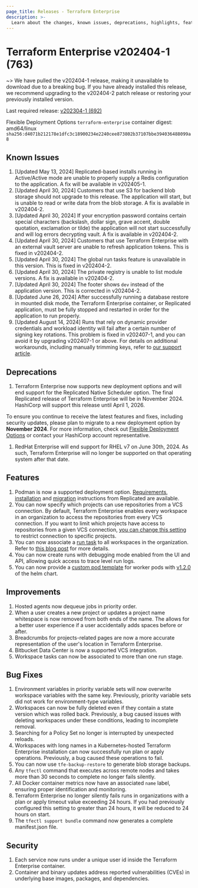 ```yaml
---
page_title: Releases - Terraform Enterprise
description: >-
  Learn about the changes, known issues, deprecations, highlights, features, improvements, bug fixes, and security fixes for the v202404-1 (763) release.
---
```


# Terraform Enterprise v202404-1 (763)

~> We have pulled the v202404-1 release, making it unavailable to download due to a breaking bug. If you have already installed this release, we recommend upgrading to the v202404-2 patch release or restoring your previously installed version.

Last required release: [v202304-1 (692)](/terraform/enterprise/releases/2023/v202304-1)

Flexible Deployment Options `terraform-enterprise` container digest: amd64/linux `sha256:d4071b212178e1dfc3c18900234e2240cee873802b37107bbe394036488099a8`

## Known Issues

1. [Updated May 13, 2024] Replicated-based installs running in Active/Active mode are unable to properly supply a Redis configuration to the application. A fix will be available in v202405-1.
1. [Updated April 30, 2024] Customers that use S3 for backend blob storage should not upgrade to this release. The application will start, but is unable to read or write data from the blob storage. A fix is available in v202404-2.
1. [Updated April 30, 2024] If your encryption password contains certain special characters (backslash, dollar sign, grave accent, double quotation, exclamation or tilde) the application will not start successfully and will log errors decrypting vault. A fix is available in v202404-2.
1. [Updated April 30, 2024] Customers that use Terraform Enterprise with an external vault server are unable to refresh application tokens. This is fixed in v202404-2.
1. [Updated April 30, 2024] The global run tasks feature is unavailable in this version. This is fixed in v202404-2.
1. [Updated April 30, 2024] The private registry is unable to list module versions. A fix is available in v202404-2.
1. [Updated April 30, 2024] The footer shows `dev` instead of the application version. This is corrected in v202404-2.
1. [Updated June 26, 2024] After successfully running a database restore in mounted disk mode, the Terraform Enterprise container, or Replicated application, must be fully stopped and restarted in order for the application to run properly.
1. [Updated August 14, 2024] Runs that rely on dynamic provider credentials and workload identity will fail after a certain number of signing key rotations. This problem is fixed in v202407-1, and you can avoid it by upgrading v202407-1 or above. For details on additional workarounds, including manually trimming keys, refer to [our support article](https://support.hashicorp.com/hc/en-us/articles/31715716966419-Issue-with-OIDC-Vault-key-rotation-mechanism-to-incorrectly-identify-the-newest-signing-key).

## Deprecations

1. Terraform Enterprise now supports new deployment options and will end support for the Replicated Native Scheduler option. The final Replicated release of Terraform Enterprise will be in November 2024. HashiCorp will support this release until April 1, 2026.

  To ensure you continue to receive the latest features and fixes, including security updates, please plan to migrate to a new deployment option by **November 2024**. For more information, check out [Flexible Deployment Options](/terraform/enterprise/flexible-deployments/) or contact your HashiCorp account representative.
1. RedHat Enterprise will end support for RHEL v7 on June 30th, 2024. As such, Terraform Enterprise will no longer be supported on that operating system after that date.

## Features

1. Podman is now a supported deployment option. [Requirements](/terraform/enterprise/flexible-deployments/install/podman/requirements), [installation](/terraform/enterprise/flexible-deployments/install/podman/install) and [migration](/terraform/enterprise/replicated/replicated-migration#migrate-to-podman) instructions from Replicated are available. 
1. You can now specify which projects can use repositories from a VCS connection. By default, Terraform Enterprise enables every workspace in an organization to access the repositories from every VCS connection. If you want to limit which projects have access to repositories from a given VCS connection, [you can change this setting](https://www.hashicorp.com/blog/terraform-cloud-improves-visibility-and-control-for-projects) to restrict connection to specific projects.
1. You can now associate a [run task](/terraform/cloud-docs/integrations/run-tasks) to all workspaces in the organization. Refer to [this blog post](https://www.hashicorp.com/blog/terraform-cloud-unveils-new-run-task-workflow-enhancements) for more details.
1. You can now create runs with debugging mode enabled from the UI and API, allowing quick access to trace level run logs.
1. You can now provide a [custom pod template](https://github.com/hashicorp/terraform-enterprise-helm/blob/main/values.yaml#L161-L168) for worker pods with [v1.2.0](https://github.com/hashicorp/terraform-enterprise-helm/releases/tag/v1.2.0) of the helm chart.

## Improvements

1. Hosted agents now dequeue jobs in priority order.
1. When a user creates a new project or updates a project name whitespace is now removed from both ends of the name. The allows for a better user experience if a user accidentally adds spaces before or after.
1. Breadcrumbs for projects-related pages are now a more accurate representation of the user's location in Terraform Enterprise.
1. Bitbucket Data Center is now a supported VCS integration.
1. Workspace tasks can now be associated to more than one run stage.

## Bug Fixes

1. Environment variables in priority variable sets will now overwrite workspace variables with the same key. Previously, priority variable sets did not work for environment-type variables.
1. Workspaces can now be fully deleted even if they contain a state version which was rolled back. Previously, a bug caused issues with deleting workspaces under these conditions, leading to incomplete removal.
1. Searching for a Policy Set no longer is interrupted by unexpected reloads.
1. Workspaces with long names in a Kubernetes-hosted Terraform Enterprise installation can now successfully run plan or apply operations. Previously, a bug caused these operations to fail. 
1. You can now use `tfe-backup-restore` to generate blob storage backups.
1. Any `tfectl` command that executes across remote nodes and takes more than 30 seconds to complete no longer fails silently.
1. All Docker container metrics now have an associated `name` label, ensuring proper identification and monitoring.
1. Terraform Enterprise no longer silently fails runs in organizations with a plan or apply timeout value exceeding 24 hours. If you had previously configured this setting to greater than 24 hours, it will be reduced to 24 hours on start.
1. The `tfectl support bundle` command now generates a complete manifest.json file.

## Security

1. Each service now runs under a unique user id inside the Terraform Enterprise container.
1. Container and binary updates address reported vulnerabilities (CVEs) in underlying base images, packages, and dependencies.

